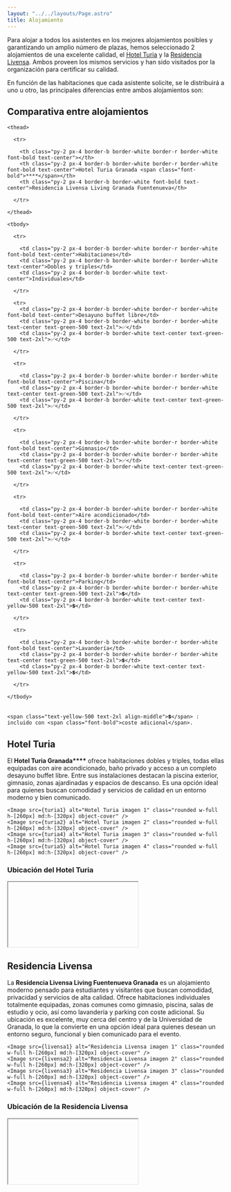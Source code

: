 ```yaml
---
layout: "../../layouts/Page.astro"
title: Alojamiento
---
```




Para alojar a todos los asistentes en los mejores alojamientos posibles y
garantizando un amplio número de plazas, hemos seleccionado 2 alojamientos de
una excelente calidad, el [Hotel Turia](#hotel-turia) y la
[Residencia Livensa](#residencia-livensa). Ambos proveen los mismos servicios y
han sido visitados por la organización para certificar su calidad.

En función de las habitaciones que cada asistente solicite, se le distribuirá a
uno u otro, las principales diferencias entre ambos alojamientos son:

## Comparativa entre alojamientos

<div class="overflow-x-auto my-8">

  <table class="min-w-full text-center rounded-lg overflow-hidden" style="border-collapse: separate; border-spacing: 0;">

    <thead>

      <tr>

        <th class="py-2 px-4 border-b border-white border-r border-white font-bold text-center"></th>
        <th class="py-2 px-4 border-b border-white border-r border-white font-bold text-center">Hotel Turia Granada <span class="font-bold">****</span></th>
        <th class="py-2 px-4 border-b border-white font-bold text-center">Residencia Livensa Living Granada Fuentenueva</th>

      </tr>

    </thead>

    <tbody>

      <tr>

        <td class="py-2 px-4 border-b border-white border-r border-white font-bold text-center">Habitaciones</td>
        <td class="py-2 px-4 border-b border-white border-r border-white text-center">Dobles y triples</td>
        <td class="py-2 px-4 border-b border-white text-center">Individuales</td>

      </tr>

      <tr>
        <td class="py-2 px-4 border-b border-white border-r border-white font-bold text-center">Desayuno buffet libre</td>
        <td class="py-2 px-4 border-b border-white border-r border-white text-center text-green-500 text-2xl">✅</td>
        <td class="py-2 px-4 border-b border-white text-center text-green-500 text-2xl">✅</td>

      </tr>

      <tr>

        <td class="py-2 px-4 border-b border-white border-r border-white font-bold text-center">Piscina</td>
        <td class="py-2 px-4 border-b border-white border-r border-white text-center text-green-500 text-2xl">✅</td>
        <td class="py-2 px-4 border-b border-white text-center text-green-500 text-2xl">✅</td>

      </tr>

      <tr>

        <td class="py-2 px-4 border-b border-white border-r border-white font-bold text-center">Gimnasio</td>
        <td class="py-2 px-4 border-b border-white border-r border-white text-center text-green-500 text-2xl">✅</td>
        <td class="py-2 px-4 border-b border-white text-center text-green-500 text-2xl">✅</td>

      </tr>

      <tr>

        <td class="py-2 px-4 border-b border-white border-r border-white font-bold text-center">Aire acondicionado</td>
        <td class="py-2 px-4 border-b border-white border-r border-white text-center text-green-500 text-2xl">✅</td>
        <td class="py-2 px-4 border-b border-white text-center text-green-500 text-2xl">✅</td>

      </tr>

      <tr>

        <td class="py-2 px-4 border-b border-white border-r border-white font-bold text-center">Parking</td>
        <td class="py-2 px-4 border-b border-white border-r border-white text-center text-green-500 text-2xl">💲</td>
        <td class="py-2 px-4 border-b border-white text-center text-yellow-500 text-2xl">💲</td>

      </tr>

      <tr>

        <td class="py-2 px-4 border-b border-white border-r border-white font-bold text-center">Lavandería</td>
        <td class="py-2 px-4 border-b border-white border-r border-white text-center text-green-500 text-2xl">💲</td>
        <td class="py-2 px-4 border-b border-white text-center text-yellow-500 text-2xl">💲</td>

      </tr>

    </tbody>

  </table>

  <div class="mt-2 text-sm text-left">

    <span class="text-yellow-500 text-2xl align-middle">💲</span> : incluido con <span class="font-bold">coste adicional</span>.

  </div>

</div>

## Hotel Turia

El **Hotel Turia Granada\*\*\*\*** ofrece habitaciones dobles y triples, todas
ellas equipadas con aire acondicionado, baño privado y acceso a un completo
desayuno buffet libre. Entre sus instalaciones destacan la piscina exterior,
gimnasio, zonas ajardinadas y espacios de descanso. Es una opción ideal para
quienes buscan comodidad y servicios de calidad en un entorno moderno y bien
comunicado.

<div class="flex justify-center my-8">

  <div class="grid grid-cols-2 md:grid-cols-4 gap-6 w-full max-w-6xl justify-items-center">

    <Image src={turia1} alt="Hotel Turia imagen 1" class="rounded w-full h-[260px] md:h-[320px] object-cover" />
    <Image src={turia2} alt="Hotel Turia imagen 2" class="rounded w-full h-[260px] md:h-[320px] object-cover" />
    <Image src={turia4} alt="Hotel Turia imagen 3" class="rounded w-full h-[260px] md:h-[320px] object-cover" />
    <Image src={turia5} alt="Hotel Turia imagen 4" class="rounded w-full h-[260px] md:h-[320px] object-cover" />

  </div>

</div>

### Ubicación del Hotel Turia

<div class="w-full flex my-4">
  
  <iframe

    src="https://www.google.com/maps?q=Hotel+Turia+Granada&output=embed"
    width="60%"
    height="300"
    style="border:0; border-radius: 0.75rem; min-width:300px; max-width:600px;"
    allowfullscreen=""
    loading="lazy"
    referrerpolicy="no-referrer-when-downgrade"

> </iframe>

</div>

## Residencia Livensa

La **Residencia Livensa Living Fuentenueva Granada** es un alojamiento moderno
pensado para estudiantes y visitantes que buscan comodidad, privacidad y
servicios de alta calidad. Ofrece habitaciones individuales totalmente
equipadas, zonas comunes como gimnasio, piscina, salas de estudio y ocio, así
como lavandería y parking con coste adicional. Su ubicación es excelente, muy
cerca del centro y de la Universidad de Granada, lo que la convierte en una
opción ideal para quienes desean un entorno seguro, funcional y bien comunicado
para el evento.

<div class="flex justify-center my-4">

  <div class="grid grid-cols-2 md:grid-cols-4 gap-6 w-full max-w-6xl justify-items-center">

    <Image src={livensa1} alt="Residencia Livensa imagen 1" class="rounded w-full h-[260px] md:h-[320px] object-cover" />
    <Image src={livensa2} alt="Residencia Livensa imagen 2" class="rounded w-full h-[260px] md:h-[320px] object-cover" />
    <Image src={livensa3} alt="Residencia Livensa imagen 3" class="rounded w-full h-[260px] md:h-[320px] object-cover" />
    <Image src={livensa4} alt="Residencia Livensa imagen 4" class="rounded w-full h-[260px] md:h-[320px] object-cover" />

  </div>

</div>

### Ubicación de la Residencia Livensa

<div class="w-full flex my-4">

  <iframe

    src="https://www.google.com/maps?q=Residencia+Livensa+Living+Granada+Fuentenueva&output=embed"
    width="60%"
    height="300"
    style="border:0; border-radius: 0.75rem; min-width:300px; max-width:600px;"
    allowfullscreen=""
    loading="lazy"
    referrerpolicy="no-referrer-when-downgrade"

> </iframe>

</div>
